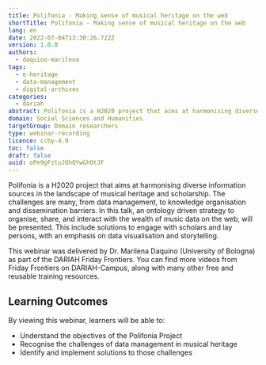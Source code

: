 ```yaml
---
title: Polifonia - Making sense of musical heritage on the web
shortTitle: Polifonia - Making sense of musical heritage on the web
lang: en
date: 2022-07-04T13:30:26.722Z
version: 1.0.0
authors:
  - daquino-marilena
tags:
  - e-heritage
  - data-management
  - digital-archives
categories:
  - dariah
abstract: Polifonia is a H2020 project that aims at harmonising diverse information sources in the landscape of musical heritage and scholarship. The challenges are many, from data management, to knowledge organisation and dissemination barriers. In this talk, an ontology driven strategy to organise, share, and interact with the wealth of music data on the web, is presented. This include solutions to engage with scholars and lay persons, with an emphasis on data visualisation and storytelling.
domain: Social Sciences and Humanities
targetGroup: Domain researchers
type: webinar-recording
licence: ccby-4.0
toc: false
draft: false
uuid: oPe9gFztuJQhQYwGhOtJF
---
```


Polifonia is a H2020 project that aims at harmonising diverse information sources in the landscape of musical heritage and scholarship. The challenges are many, from data management, to knowledge organisation and dissemination barriers. In this talk, an ontology driven strategy to organise, share, and interact with the wealth of music data on the web, will be presented. This include solutions to engage with scholars and lay persons, with an emphasis on data visualisation and storytelling.

This webinar was delivered by Dr. Marilena Daquino (University of Bologna) as part of the DARIAH Friday Frontiers. You can find more videos from Friday Frontiers on DARIAH-Campus, along with many other free and reusable training resources.

## Learning Outcomes

By viewing this webinar, learners will be able to:

- Understand the objectives of the Polifonia Project
- Recognise the challenges of data management in musical heritage
- Identify and implement solutions to those challenges

<VideoCard
  provider="youtube"
  id="LNEMZxwGKsg"
  title="Polifonia: Making sense of musical heritage on the web"
  subtitle="Click here to view"
  image="images/polifonia-thumbnail.png"
/>
